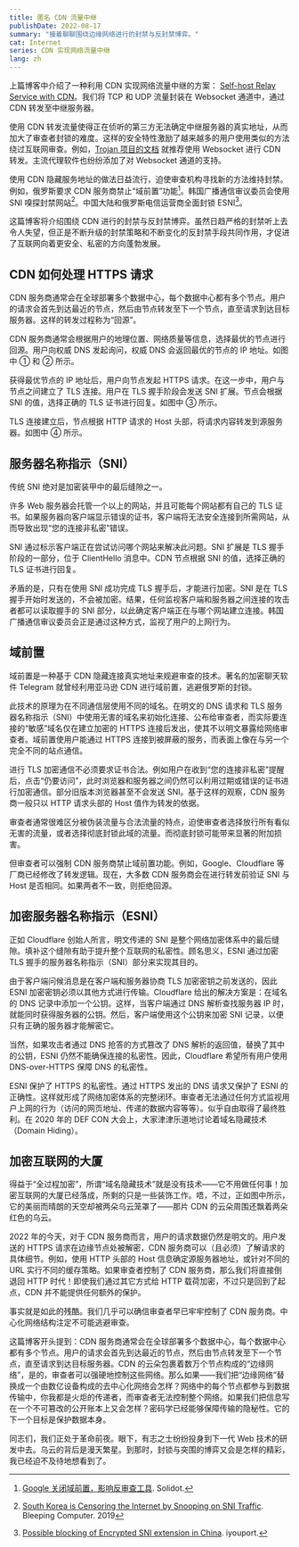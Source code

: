 ```yaml
---
title: 匿名 CDN 流量中继
publishDate: 2022-08-17
summary: "接着聊聊围绕边缘网络进行的封禁与反封禁博弈。"
cat: Internet
series: CDN 实现网络流量中继
lang: zh
---
```


上篇博客中介绍了一种利用 CDN 实现网络流量中继的方案： [Self-host Relay Service with CDN](https://www.whexy.com/posts/relay_cdn)。我们将 TCP 和 UDP 流量封装在 Websocket 通道中，通过 CDN 转发至中继服务器。

使用 CDN 转发流量使得正在侦听的第三方无法确定中继服务器的真实地址，从而加大了审查者封锁的难度。这样的安全特性激励了越来越多的用户使用类似的方法绕过互联网审查。例如，[Trojan 项目的文档](https://p4gefau1t.github.io/trojan-go/advance/websocket/) 就推荐使用 Websocket 进行 CDN 转发。主流代理软件也纷纷添加了对 Websocket 通道的支持。

使用 CDN 隐藏服务地址的做法日益流行，迫使审查机构寻找新的方法维持封禁。例如，俄罗斯要求 CDN 服务商禁止“域前置”功能[^1]。韩国广播通信审议委员会使用 SNI 嗅探封禁网站[^2]。中国大陆和俄罗斯电信运营商全面封锁 ESNI[^3]。

这篇博客将介绍围绕 CDN 进行的封禁与反封禁博弈。虽然日趋严格的封禁听上去令人失望，但正是不断升级的封禁策略和不断变化的反封禁手段共同作用，才促进了互联网向着更安全、私密的方向蓬勃发展。

## CDN 如何处理 HTTPS 请求

CDN 服务商通常会在全球部署多个数据中心，每个数据中心都有多个节点。用户的请求会首先到达最近的节点，然后由节点转发至下一个节点，直至请求到达目标服务器。这样的转发过程称为“回源”。

<Diagram src="images/relay_cdn/HTTPS.svg" alt="CDN 处理 HTTPS 请求" />

CDN 服务商通常会根据用户的地理位置、网络质量等信息，选择最优的节点进行回源。用户向权威 DNS 发起询问，权威 DNS 会返回最优的节点的 IP 地址。如图中 ① 和 ② 所示。

获得最优节点的 IP 地址后，用户向节点发起 HTTPS 请求。在这一步中，用户与节点之间建立了 TLS 连接。用户在 TLS 握手阶段会发送 SNI 扩展。节点会根据 SNI 的值，选择正确的 TLS 证书进行回复。如图中 ③ 所示。

TLS 连接建立后，节点根据 HTTP 请求的 Host 头部，将请求内容转发到源服务器。如图中 ④ 所示。

## 服务器名称指示（SNI）

<Quote
  cite="Cloudflare 联合创始人兼CEO"
  subcite="Matthew Prince"
  url="https://www.theregister.com/2018/07/17/encrypted_server_names/">
  传统 SNI 绝对是加密装甲中的最后缝隙之一。
</Quote>

许多 Web 服务器会托管一个以上的网站，并且可能每个网站都有自己的 TLS 证书。如果服务器向客户端显示错误的证书，客户端将无法安全连接到所需网站，从而导致出现“您的连接非私密”错误。

SNI 通过标示客户端正在尝试访问哪个网站来解决此问题。SNI 扩展是 TLS 握手阶段的一部分，位于 ClientHello 消息中。CDN 节点根据 SNI 的值，选择正确的 TLS 证书进行回复。

矛盾的是，只有在使用 SNI 成功完成 TLS 握手后，才能进行加密。SNI 是在 TLS 握手开始时发送的，不会被加密。结果，任何监视客户端和服务器之间连接的攻击者都可以读取握手的 SNI 部分，以此确定客户端正在与哪个网站建立连接。韩国广播通信审议委员会正是通过这种方式，监视了用户的上网行为。

## 域前置

域前置是一种基于 CDN 隐藏连接真实地址来规避审查的技术。著名的加密聊天软件 Telegram 就曾经利用亚马逊 CDN 进行域前置，逃避俄罗斯的封锁。

<Diagram
  src="images/relay_cdn/Domain fronting.svg"
  alt="域前置技术的原理示意"
/>

此技术的原理为在不同通信层使用不同的域名。在明文的 DNS 请求和 TLS 服务器名称指示（SNI）中使用无害的域名来初始化连接、公布给审查者，而实际要连接的“敏感”域名仅在建立加密的 HTTPS 连接后发出，使其不以明文暴露给网络审查者。域前置使用户能通过 HTTPS 连接到被屏蔽的服务，而表面上像在与另一个完全不同的站点通信。

<Dialog>
  CDN 为何不根据 TLS 中的 SNI 标志选择源服务器，而是依照 HTTP 请求头的
  Host 值进行转发呢？
</Dialog>

进行 TLS 加密通信不必须要求证书合法。例如用户在收到“您的连接非私密”提醒后，点击“仍要访问”，此时浏览器和服务器之间仍然可以利用过期或错误的证书进行加密通信。部分旧版本浏览器甚至不会发送 SNI。基于这样的观察，CDN 服务商一般只以 HTTP 请求头部的 Host 值作为转发的依据。

审查者通常很难区分被伪装流量与合法流量的特点，迫使审查者选择放行所有看似无害的流量，或者选择彻底封锁此域的流量。而彻底封锁可能带来显著的附加损害。

但审查者可以强制 CDN 服务商禁止域前置功能。例如，Google、Cloudflare 等厂商已经修改了转发逻辑。现在，大多数 CDN 服务商会在进行转发前验证 SNI 与 Host 是否相同。如果两者不一致，则拒绝回源。

## 加密服务器名称指示（ESNI）

正如 Cloudflare 创始人所言，明文传递的 SNI 是整个网络加密体系中的最后缝隙。填补这个缝隙有助于提升整个互联网的私密性。顾名思义，ESNI 通过加密 TLS 握手的服务器名称指示（SNI）部分来实现其目的。

由于客户端问候消息是在客户端和服务器协商 TLS 加密密钥之前发送的，因此 ESNI 加密密钥必须以其他方式进行传输。Cloudflare 给出的解决方案是：在域名的 DNS 记录中添加一个公钥。这样，当客户端通过 DNS 解析查找服务器 IP 时，就能同时获得服务器的公钥。然后，客户端使用这个公钥来加密 SNI 记录，以便只有正确的服务器才能解密它。

当然，如果攻击者通过 DNS 抢答的方式篡改了 DNS 解析的返回值，替换了其中的公钥，ESNI 仍然不能确保连接的私密性。因此，Cloudflare 希望所有用户使用 DNS-over-HTTPS 保障 DNS 的私密性。

ESNI 保护了 HTTPS 的私密性。通过 HTTPS 发出的 DNS 请求又保护了 ESNI 的正确性。这样就形成了网络加密体系的完整闭环。审查者无法通过任何方式监视用户上网的行为（访问的网页地址、传递的数据内容等等）。似乎自由取得了最终胜利。在 2020 年的 DEF CON 大会上，大家津津乐道地讨论着域名隐藏技术（Domain Hiding）。

<Diagram
  src="images/relay_cdn/Domain Hiding.svg"
  alt="域隐藏技术的原理示意"
/>

## 加密互联网的大厦

得益于“全过程加密”，所谓“域名隐藏技术”就是没有技术——它不用做任何事！加密互联网的大厦已经落成，所剩的只是一些装饰工作。唔，不过，正如图中所示，它的美丽而晴朗的天空却被两朵乌云笼罩了——那片 CDN 的云朵周围还飘着两朵红色的乌云。

2022 年的今天，对于 CDN 服务商而言，用户的请求数据仍然是明文的。用户发送的 HTTPS 请求在边缘节点处被解密，CDN 服务商可以（且必须）了解请求的具体细节。例如，使用 HTTP 头部的 Host 信息确定源服务器地址，或针对不同的 URL 实行不同的缓存策略。如果审查者控制了 CDN 服务商，那么我们将直接倒退回 HTTP 时代！即使我们通过其它方式给 HTTP 载荷加密，不过只是回到了起点，CDN 并不能提供任何额外的保护。

事实就是如此的残酷。我们几乎可以确信审查者早已牢牢控制了 CDN 服务商。中心化网络结构注定不可能逃避审查。

这篇博客开头提到：CDN 服务商通常会在全球部署多个数据中心，每个数据中心都有多个节点。用户的请求会首先到达最近的节点，然后由节点转发至下一个节点，直至请求到达目标服务器。CDN 的云朵包裹着数万个节点构成的“边缘网络”，是的，审查者可以强硬地控制这些网络。那么如果——我们把“边缘网络”替换成一个由数亿设备构成的去中心化网络会怎样？网络中的每个节点都参与到数据传输中，你我都是火炬的传递者，而审查者无法控制整个网络。如果我们把信息写在一个不可篡改的公开账本上又会怎样？密码学已经能够保障传输的隐秘性。它的下一个目标是保护数据本身。

同志们，我们正处于革命前夜。眼下，有志之士纷纷投身到下一代 Web 技术的研发中去。乌云的背后是漫天繁星。到那时，封锁与突围的博弈又会是怎样的精彩，我已经迫不及待地想看到了。

[^1]: [Google 关闭域前置，影响反审查工具](https://www.solidot.org/story?sid=56211). Solidot.

[^2]: [South Korea is Censoring the Internet by Snooping on SNI Traffic](https://www.bleepingcomputer.com/news/security/south-korea-is-censoring-the-internet-by-snooping-on-sni-traffic/). Bleeping Computer. 2019

[^3]: [Possible blocking of Encrypted SNI extension in China](https://web.archive.org/web/20200801221253/https://mailarchive.ietf.org/arch/msg/tls/YzT5LjLJ_6WWhdnU2wVsKNKR6_I/). iyouport.
